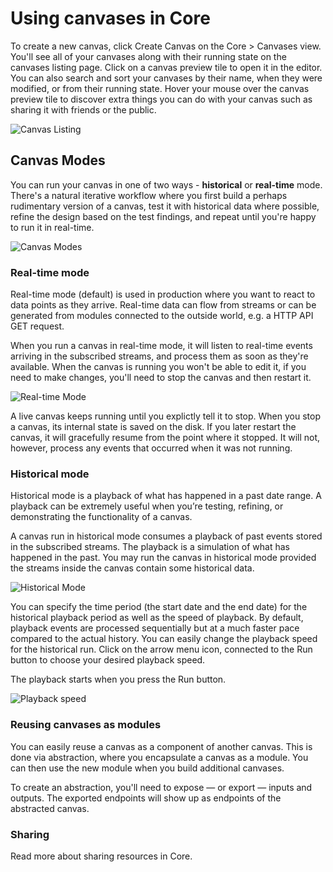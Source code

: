 



# Using canvases in Core
To create a new canvas, click <span className={docsStyles.streamrHighlight}>Create Canvas</span> on the Core > Canvases view. You'll see all of your canvases along with their running state on the canvases listing page. Click on a canvas preview tile to open it in the editor. You can also search and sort your canvases by their name, when they were modified, or from their running state. Hover your mouse over the canvas preview tile to discover extra things you can do with your canvas such as sharing it with friends or the public.

<Image
  border
  src={CanvasListing}
  highResSrc={CanvasListing2x}
  alt="Canvas Listing"
/>

## Canvas Modes
You can run your canvas in one of two ways - **historical** or **real-time** mode. There's a natural iterative workflow where you first build a perhaps rudimentary version of a canvas, test it with historical data where possible, refine the design based on the test findings, and repeat until you're happy to run it in real-time.

<Image
  mobileSrc={CanvasModesMobile2x}
  src={CanvasModes}
  highResSrc={CanvasModes2x}
  alt="Canvas Modes"
/>

### Real-time mode
Real-time mode (default) is used in production where you want to react to data points as they arrive. Real-time data can flow from streams or can be generated from modules connected to the outside world, e.g. a HTTP API GET request.

When you run a canvas in real-time mode, it will listen to real-time events arriving in the subscribed streams, and process them as soon as they're available. When the canvas is running you won't be able to edit it, if you need to make changes, you'll need to stop the canvas and then restart it.

<Image
  mobileSrc={RealtimeModeMobile2x}
  src={RealtimeMode}
  highResSrc={RealtimeMode2x}
  alt="Real-time Mode"
/>

A live canvas keeps running until you explictly tell it to stop. When you stop a canvas, its internal state is saved on the disk. If you later restart the canvas, it will gracefully resume from the point where it stopped. It will not, however, process any events that occurred when it was not running.

### Historical mode
Historical mode is a playback of what has happened in a past date range. A playback can be extremely useful when you’re testing, refining, or demonstrating the functionality of a canvas.

A canvas run in historical mode consumes a playback of past events stored in the subscribed streams. The playback is a simulation of what has happened in the past. You may run the canvas in historical mode provided the streams inside the canvas contain some historical data.

<Image
  mobileSrc={HistoricalModeMobile2x}
  src={HistoricalMode}
  highResSrc={HistoricalMode2x}
  alt="Historical Mode"
/>

You can specify the time period (the start date and the end date) for the historical playback period as well as the speed of playback. By default, playback events are processed sequentially but at a much faster pace compared to the actual history. You can easily change the playback speed for the historical run. Click on the arrow menu icon, connected to the <span className={docsStyles.greenHighlight}>Run</span> button to choose your desired playback speed.

The playback starts when you press the <span className={docsStyles.greenHighlight}>Run</span> button.

<Image
  mobileSrc={PlaybackSpeedMobile2x}
  src={PlaybackSpeedDesktop}
  highResSrc={PlaybackSpeedDesktop2x}
  alt="Playback speed"
/>

### Reusing canvases as modules
You can easily reuse a canvas as a component of another canvas. This is done via abstraction, where you encapsulate a canvas as a module. You can then use the new module when you build additional canvases.

To create an abstraction, you'll need to expose — or export — inputs and outputs. The exported endpoints will show up as endpoints of the abstracted canvas.

### Sharing
Read more about <Link to={docsLinks.sharingResourcesInCore}>sharing resources in Core</Link>.
